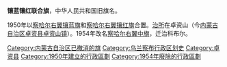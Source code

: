 '''镶蓝镶红联合旗'''，中华人民共和国旧旗名。

1950年以[[察哈尔右翼镶蓝旗|察哈尔右翼镶蓝旗]]和[[察哈尔右翼镶红旗|察哈尔右翼镶红旗]]合置。[[治所|治所]]在卓资山（今[[内蒙古自治区|内蒙古自治区]][[卓资县|卓资县]][[卓资山镇|卓资山镇]]）。1954年改名[[察哈尔右翼中旗|察哈尔右翼中旗]]，迁治科布尔。 

{{中华人民共和国行政区划小作品}}
[[Category:内蒙古自治区已撤消的旗|Category:内蒙古自治区已撤消的旗]]
[[Category:乌兰察布行政区划史|Category:乌兰察布行政区划史]]
[[Category:卓资县|Category:卓资县]]
[[Category:1950年建立的行政區劃|Category:1950年建立的行政區劃]]
[[Category:1954年廢除的行政區劃|Category:1954年廢除的行政區劃]]